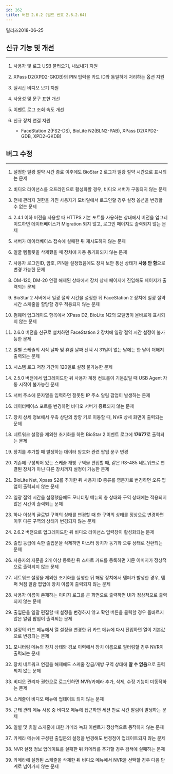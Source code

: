 ```yaml
---
id: 262
title: 버전 2.6.2 (빌드 번호 2.6.2.64)
---
```


릴리즈<Separator/>2018-06-25

## 신규 기능 및 개선

---

1. 사용자 및 로그 USB 불러오기, 내보내기 지원

1. XPass D2(XPD2-GKDB)의 PIN 입력을 카드 ID와 동일하게 처리하는 옵션 지원

1. 실시간 비디오 보기 지원

1. 사용성 및 문구 표현 개선

1. 이벤트 로그 조회 속도 개선

1. 신규 장치 연결 지원

    * FaceStation 2(FS2-DS), BioLite N2(BLN2-PAB), XPass D2(XPD2-GDB, XPD2-GKDB)

## 버그 수정

---

1. 설정한 일광 절약 시간 종료 이후에도 BioStar 2 로그가 일광 절약 시간으로 표시되는 문제

1. 비디오 라이선스를 오프라인으로 활성화할 경우, 비디오 서버가 구동되지 않는 문제

1. 전체 관리자 권한을 가진 사용자가 모바일에서 로그인할 경우 설정 옵션을 변경할 수 없는 문제

1. 2.4.1 이하 버전을 사용할 때 HTTPS 기본 포트를 사용하는 상태에서 버전을 업그레이드하면 데이터베이스가 Migration 되지 않고, 로그인 페이지도 출력되지 않는 문제

1. 서버가 데이터베이스 접속에 실패한 뒤 재시도하지 않는 문제

1. 얼굴 템플릿을 삭제했을 때 장치에 자동 동기화되지 않는 문제

1. 사용자 로그인ID, 암호, PIN을 설정했음에도 장치 보안 통신 상태가 **사용 안 함**으로 변경 가능한 문제

1. OM-120, DM-20 연결 해제된 상태에서 장치 상세 페이지에 진입해도 페이지가 출력되는 문제

1. BioStar 2 서버에서 일광 절약 시간을 설정한 뒤 FaceStation 2 장치에 일광 절약 시간 스케줄을 할당할 경우 적용되지 않는 문제

1. 펌웨어 업그레이드 항목에서 XPass D2, BioLite N2의 모델명이 올바르게 표시되지 않는 문제

1. 2.6.0 버전을 신규로 설치하면 FaceStation 2 장치에 일광 절약 시간 설정이 불가능한 문제

1. 일별 스케줄의 시작 날짜 및 휴일 날짜 선택 시 31일이 없는 달에는 한 달이 더해져 출력되는 문제

1. 시스템 로그 저장 기간이 120일로 설정 불가능한 문제

1. 2.5.0 버전에서 업그레이드한 뒤 사용자 계정 컨트롤이 기본값일 때 USB Agent 자동 시작이 불가능한 문제

1. 서버 주소에 문자열을 입력하면 잘못된 IP 주소 알림 팝업이 발생하는 문제

1. 데이터베이스 포트를 변경하면 비디오 서버가 종료되지 않는 문제

1. 장치 상세 정보에서 우측 상단의 방향 키로 이동할 때, NVR 상세 화면이 출력되는 문제

1. 네트워크 설정을 제외한 초기화를 하면 BioStar 2 이벤트 로그에 **17677**로 출력되는 문제

1. 장치를 추가할 때 발생하는 데이터 암호화 관련 팝업 문구 변경

1. 기존에 구성되어 있는 스케줄 개방 구역을 편집할 때, 같은 RS-485 네트워크로 연결된 장치가 아닌 다른 장치까지 설정이 가능한 문제

1. BioLite Net, Xpass S2를 추가한 뒤 사용자 ID 종류를 영문자로 변경하면 오류 팝업이 출력되지 않는 문제

1. 일광 절약 시간을 설정했음에도 모니터링 메뉴의 층 상태와 구역 상태에는 적용되지 않은 시간이 출력되는 문제

1. 하나 이상의 글로벌 구역의 상태를 변경할 때 한 구역의 상태를 정상으로 변경하면 이후 다른 구역의 상태가 변경되지 않는 문제

1. 2.6.2 버전으로 업그레이드한 뒤 비디오 라이선스 입력창이 활성화되는 문제

1. 출입 등급에 속한 출입문을 삭제하면 마스터 장치가 동기화 오류 상태로 전환되는 문제

1. 사용자의 지문을 2개 이상 등록한 뒤 스마트 카드를 등록하면 지문 이미지가 정상적으로 출력되지 않는 문제

1. 네트워크 설정을 제외한 초기화를 실행한 뒤 해당 장치에서 탬퍼가 발생한 경우, 탬퍼 켜짐 알람 팝업에 장치 이름이 출력되지 않는 문제

1. 사용자 이름이 존재하는 이미지 로그를 큰 화면으로 출력하면 UI가 정상적으로 출력되지 않는 문제

1. 출입문을 일괄 편집할 때 설정을 변경하지 않고 확인 버튼을 클릭할 경우 올바르지 않은 알림 팝업이 출력되는 문제

1. 설정의 카드 메뉴에서 열 설정을 변경한 뒤 카드 메뉴에 다시 진입하면 열이 기본값으로 변경되는 문제

1. 모니터링 메뉴의 장치 상태와 경보 이력에서 장치 이름으로 필터링할 경우 NVR이 출력되는 문제

1. 장치 네트워크 연결을 해제해도 스케줄 잠금/개방 구역 상태에 **알 수 없음**으로 출력되지 않는 문제

1. 비디오 관리자 권한으로 로그인하면 NVR/카메라 추가, 삭제, 수정 기능이 미동작하는 문제

1. 스케줄이 비디오 메뉴에 업데이트 되지 않는 문제

1. 근태 관리 메뉴 사용 중 비디오 메뉴에 접근하면 세션 만료 시간 알림이 발생하는 문제

1. 일별 및 휴일 스케줄에 대한 카메라 녹화 이벤트가 정상적으로 동작하지 않는 문제

1. 카메라 메뉴에 구성된 출입문의 설정을 변경해도 변경점이 업데이트되지 않는 문제

1. NVR 설정 정보 업데이트를 실패한 뒤 카메라를 추가할 경우 검색에 실패하는 문제

1. 카메라에 설정된 스케줄을 삭제한 뒤 비디오 메뉴에서 NVR을 선택할 경우 다음 단계로 넘어가지 않는 문제